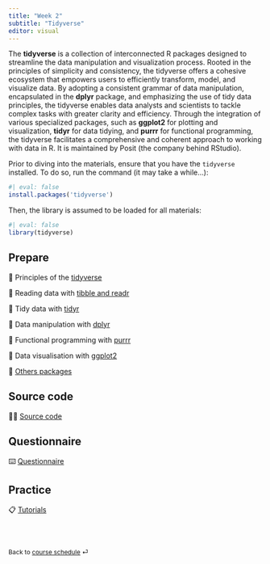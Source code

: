 ```yaml
---
title: "Week 2"
subtitle: "Tidyverse"
editor: visual
---
```



The **tidyverse** is a collection of interconnected R packages designed to streamline the data manipulation and visualization process. Rooted in the principles of simplicity and consistency, the tidyverse offers a cohesive ecosystem that empowers users to efficiently transform, model, and visualize data. By adopting a consistent grammar of data manipulation, encapsulated in the **dplyr** package, and emphasizing the use of tidy data principles, the tidyverse enables data analysts and scientists to tackle complex tasks with greater clarity and efficiency. Through the integration of various specialized packages, such as **ggplot2** for plotting and visualization, **tidyr** for data tidying, and **purrr** for functional programming, the tidyverse facilitates a comprehensive and coherent approach to working with data in R. It is maintained by Posit (the company behind RStudio).

Prior to diving into the materials, ensure that you have the `tidyverse` installed. To do so, run the command (it may take a while...):

```r
#| eval: false
install.packages('tidyverse')
```

Then, the library is assumed to be loaded for all materials:

```r
#| eval: false
library(tidyverse)
```

## Prepare

📖 Principles of the [tidyverse](/contents/week-2/01_tidyverse.qmd)

📖 Reading data with [tibble and readr](/contents/week-2/02_readr_tibble.qmd)

📖 Tidy data with [tidyr](/contents/week-2/03_tidyr.qmd)

📖 Data manipulation with [dplyr](/contents/week-2/04_dplyr.qmd)

📖 Functional programming with [purrr](/contents/week-2/05_purrr.qmd)

📖 Data visualisation with [ggplot2](/contents/week-2/06_ggplot.qmd)

📖 [Others packages](/contents/week-2/07_others.qmd)

## Source code

🧑‍💻 [Source code](/contents/week-2/source/all_code_chunks.R)

## Questionnaire

⌨️ [Questionnaire](/questionnaire/qcm-week-2.qmd)

## Practice

📋 [Tutorials](/labs/lab-week-2.qmd)

<br><br>

::: {style="font-size: 0.875em;"}
Back to [course schedule](/ "Course schedule") ⏎
:::